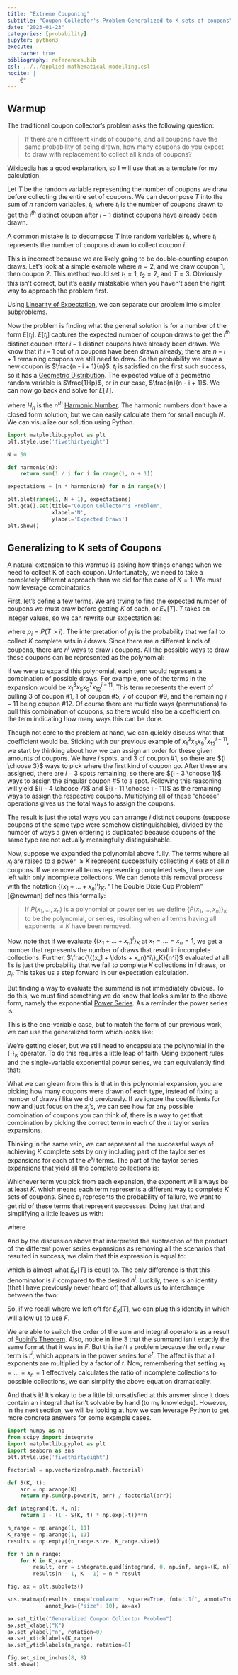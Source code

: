```yaml
---
title: "Extreme Couponing"
subtitle: "Coupon Collector's Problem Generalized to K sets of coupons"
date: "2023-01-23"
categories: [probability]
jupyter: python3
execute:
    cache: true
bibliography: references.bib
csl: ../../applied-mathematical-modelling.csl
nocite: |
    @*
---
```


## Warmup

The traditional coupon collector's problem asks the following question:

> If there are n different kinds of coupons, and all coupons have the same
> probability of being drawn, how many coupons do you expect to draw with
> replacement to collect all kinds of coupons?

[Wikipedia](https://en.wikipedia.org/wiki/Coupon_collector%27s_problem#Calculating_the_expectation) has a good explanation,
so I will use that as a template for my calculation.

Let $T$ be the random variable representing the number of coupons we draw before
collecting the entire set of coupons. We can decompose $T$ into the sum of $n$ 
random variables, $t_i$, where $t_i$ is the number of coupons drawn to get the
$i^{th}$ distinct coupon after $i - 1$ distinct coupons have already been drawn.

\begin{align*}
    T = t_1 + t_2 + \ldots + t_n
\end{align*}

:::{.callout-note}
A common mistake is to decompose $T$ into random variables $t_i$, where $t_i$ 
represents the number of coupons drawn to collect coupon $i$. 

This is incorrect because we are likely going to be double-counting coupon draws.
Let's look at a simple example where $n = 2$, and we draw coupon $1$, then coupon
$2$. This method would set $t_1 = 1$, $t_2 = 2$, and $T = 3$. Obviously this isn't
correct, but it's easily mistakable when you haven't seen the right way to approach
the problem first.
:::

Using [Linearity of Expectation](https://brilliant.org/wiki/linearity-of-expectation/), we can separate our problem into simpler subproblems.

\begin{align*}
    E[T]
    &= E[t_1 + t_2 + \ldots + t_n] \\
    &= E[t_1] + t_2 + \ldots + E[t_n]
\end{align*}

Now the problem is finding what the general solution is for a number of the form
$E[t_i]$. $E[t_i]$ captures the expected number of coupon draws to get the $i^{th}$
distinct coupon after $i - 1$ distinct coupons have already been drawn. We know 
that if $i - 1$ out of $n$ coupons have been drawn already, there are $n - i + 1$
remaining coupons we still need to draw. So the probability we draw a new coupon
is $\frac{n - i + 1}{n}$. $t_i$ is satisfied on the first such success, so it has 
a [Geometric Distribution](https://en.wikipedia.org/wiki/Geometric_distribution).
The expected value of a geometric random variable is $\frac{1}{p}$, or in our case,
$\frac{n}{n - i + 1}$. We can now go back and solve for $E[T]$.

\begin{align*}
    E[T]
    &= E[t_1 + t_2 + \ldots + t_n] \\
    &= E[t_1] + E[t_2] + \ldots + E[t_n] \\
    &= \frac{n}{n} + \frac{n}{n - 1} + \ldots + \frac{n}{1} \\
    &= n \left( \frac{1}{1} + \frac{1}{2} + \ldots + \frac{1}{n} \right) \\
    &= n H_n
\end{align*}

where $H_n$ is the $n^{th}$ [Harmonic Number](https://en.wikipedia.org/wiki/Harmonic_number). 
The harmonic numbers don't have a closed form solution, but we can easily 
calculate them for small enough $N$. We can visualize our solution using Python. 

```python
import matplotlib.pyplot as plt
plt.style.use('fivethirtyeight')

N = 50

def harmonic(n):
    return sum(1 / i for i in range(1, n + 1))

expectations = [n * harmonic(n) for n in range(N)]

plt.plot(range(1, N + 1), expectations)
plt.gca().set(title="Coupon Collector's Problem",
              xlabel='N', 
              ylabel='Expected Draws')
plt.show()
```

## Generalizing to K sets of Coupons

A natural extension to this warmup is asking how things change when we need to 
collect K of each coupon. Unfortunately, we need to take a completely different
approach than we did for the case of $K = 1$. We must now leverage combinatorics. 

First, let's define a few terms. We are trying to find the expected number of 
coupons we must draw before getting $K$ of each, or $E_K[T]$. $T$ takes on integer
values, so we can rewrite our expectation as:

\begin{align*}
    E_K[T]
    &= \sum_{i=0}^\infty i \cdot P(T = i) \\
    &= P(T = 1) + 2 \cdot P(T = 2) + 3 \cdot P(T = 3) + \ldots \\
    &= P(T = 1) + P(T = 2) + P(T = 3) + \ldots \\
    & \hspace{54pt} + P(T = 2) + P(T = 3) + \ldots \\
    & \hspace{107pt} + P(T = 3) + \ldots \\
    & \hspace{160pt} + \ldots \\
    &= P(T > 0) + P(T > 1) + P(T > 2) + \ldots \\ 
    &= \sum_{i = 0}^\infty P(T > i) \\
    &= \sum_{i = 0}^\infty p_i
\end{align*}

where $p_i = P(T > i)$. The interpretation of $p_i$ is the probability that we
fail to collect $K$ complete sets in $i$ draws. Since there are $n$ different kinds
of coupons, there are $n^i$ ways to draw $i$ coupons. All the possible ways to
draw these coupons can be represented as the polynomial:

\begin{align*}
    (x_1 + \ldots + x_n)^i
\end{align*}

If we were to expand this polynomial, each term would represent a combination of 
possible draws. For example, one of the terms in the expansion would be 
$x_1^3x_5x_9^7x_{12}^{i - 11}$. This term represents the event of pulling 3 of 
coupon #1, 1 of coupon #5, 7 of coupon #9, and the remaining $i - 11$ being 
coupon #12. Of course there are multiple ways (permutations) to pull this combination
of coupons, so there would also be a coefficient on the term indicating how many
ways this can be done. 

:::{.callout-note}
Though not core to the problem at hand, we can quickly discuss what that coefficient
would be. Sticking with our previous example of $x_1^3x_5x_9^7x_{12}^{i - 11}$, 
we start by thinking about how we can assign an order for these given amounts of
coupons. We have $i$ spots, and 3 of coupon #1, so there are ${i \choose 3}$ ways 
to pick where the first kind of coupon go. After these are assigned, there are 
$i - 3$ spots remaining, so there are ${i - 3 \choose 1}$ ways to assign the singular
coupon #5 to a spot. Following this reasoning will yield ${i - 4 \choose 7}$ and 
${i - 11 \choose i - 11}$ as the remaining ways to assign the respective coupons.
Multiplying all of these "choose" operations gives us the total ways to assign the
coupons.

\begin{align*}
    {i \choose 3} \cdot {i - 3 \choose 1} \cdot {i - 4 \choose 7} \cdot {i - 11 \choose i - 11}
    &= \frac{i!}{(i - 3)!3!} \cdot \frac{(i - 3)!}{(i - 4)!1!} \cdot \frac{(i - 4)!}{(i - 11)!7!}
       \cdot \frac{(i - 11)!}{0!(i - 11)!} \\
    &= \frac{i!}{3!1!7!(i - 11)!}
\end{align*}

The result is just the total ways you can arrange $i$ distinct coupons (suppose
coupons of the same type were somehow distinguishable), divided by the number of 
ways a given ordering is duplicated because coupons of the same type are not
actually meaningfully distinguishable.
:::

Now, suppose we expanded the polynomial above fully. The terms where all $x_j$ 
are raised to a power $\ge K$ represent successfully collecting $K$ sets of all 
$n$ coupons. If we remove all terms representing completed sets, then we are left
with only incomplete collections. We can denote this removal process with the
notation $\{(x_1 + \ldots + x_n)^i\}_K$. "The Double Dixie Cup Problem" [@newman] defines
this formally:

> If $P(x_1, \ldots, x_n)$ is a polynomial or power series we define 
> $\{P(x_1, \ldots, x_n)\}_K$ to be the polynomial, or series, resulting when all
> terms having all exponents $\ge K$ have been removed.

Now, note that if we evaluate $\{(x_1 + \ldots + x_n)^i\}_K$ at $x_1 = \ldots = x_n = 1$,
we get a number that represents the number of draws that result in incomplete collections.
Further, $\frac{\{(x_1 + \ldots + x_n)^i\}_K}{n^i}$ evaluated at all 1's is just the
probability that we fail to complete $K$ collections in $i$ draws, or $p_i$. This
takes us a step forward in our expectation calculation.

\begin{align*}
    E_K[T]
    &= \sum_{i = 0}^\infty p_i \\
    &= \sum_{i = 0}^\infty \frac{\{(x_1 + \ldots + x_n)^i\}_K}{n^i}
\end{align*}

But finding a way to evaluate the summand is not immediately obvious. To do this, 
we must find something we do know that looks similar to the above form, namely
the exponential [Power Series](https://en.wikipedia.org/wiki/Power_series). As a reminder the power series is:

\begin{align*}
    e^x
    &= \sum_{i = 0}^\infty \frac{x^i}{i!}
\end{align*}

This is the one-variable case, but to match the form of our previous work, we can
use the generalized form which looks like:

\begin{align*}
    e^{x_1 + \ldots + x_n}
    &= \sum_{i = 0}^\infty \frac{(x_1 + \ldots + x_n)^i}{i!}
\end{align*}

We're getting closer, but we still need to encapsulate the polynomial in the 
$\{\cdot\}_K$ operator. To do this requires a little leap of faith. Using exponent
rules and the single-variable exponential power series, we can equivalently find
that:

\begin{align*}
    e^{x_1 + \ldots + x_n}
    &= e^{x_1}\cdots e^{x_n} \\
    &= \bigg( 1 + x_1 + \frac{x_1^2}{2!} + \ldots \bigg) \cdots
       \bigg( 1 + x_n + \frac{x_n^2}{2!} + \ldots \bigg)
\end{align*}

What we can gleam from this is that in this polynomial expansion, you are picking
how many coupons were drawn of each type, instead of fixing a number of draws $i$
like we did previously. If we ignore the coefficients for now and just focus on
the $x_j$'s, we can see how for any possible combination of coupons you can think
of, there is a way to get that combination by picking the correct term in each of
the $n$ taylor series expansions.

Thinking in the same vein, we can represent all the successful ways of achieving
$K$ complete sets by only including part of the taylor series expansions for each
of the $e^{x_j}$ terms. The part of the taylor series expansions that yield all
the complete collections is:

\begin{align*}
    \bigg( \frac{x_1^K}{K!} + \frac{x_1^{K+1}}{(K+1)!} + \ldots \bigg) \cdots
    \bigg( \frac{x_n^K}{K!} + \frac{x_n^{K+1}}{(K+1)!} + \ldots \bigg)
\end{align*}

Whichever term you pick from each expansion, the exponent will always be at least
$K$, which means each term represents a different way to complete $K$ sets of 
coupons. Since $p_i$ represents the probability of failure, we want to get rid of
these terms that represent successes. Doing just that and simplifying a little leaves
us with:

\begin{align*}
    F
    &= e^{x_1 + \ldots + x_n}
    - \bigg( \frac{x_1^K}{K!} + \frac{x_1^{K+1}}{(K+1)!} + \ldots \bigg)
    \cdots \bigg( \frac{x_n^K}{K!} + \frac{x_n^{K+1}}{(K+1)!} + \ldots \bigg) \\
    &= e^{x_1 + \ldots + x_n}
    - \bigg(e^{x_1} - S_K(x_1) \bigg)
    \cdots \bigg(e^{x_n} - S_K(x_n) \bigg)
\end{align*}

where

\begin{align*}
    S_K(t)
    &= \sum_{i = 0}^{K - 1} \frac{t^i}{i!}
\end{align*}

And by the discussion above that interpreted the subtraction of the product of the
different power series expansions as removing all the scenarios that resulted in
success, we claim that this expression is equal to:

\begin{align*}
    F
    &= \sum_{i = 0}^\infty \frac{\{(x_1 + \ldots + x_n)^i \}_K}{i!}
\end{align*}

which is almost what $E_K[T]$ is equal to. The only difference is that this denominator
is $i!$ compared to the desired $n^i$. Luckily, there is an identity (that I have
previously never heard of) that allows us to interchange between the two:

\begin{align*}
    n\int_0^\infty \frac{t^i}{i!}e^{-nt} dt
    &= \frac{1}{n^i}
\end{align*}

So, if we recall where we left off for $E_K[T]$, we can plug this identity in which
will allow us to use $F$. 

\begin{align*}
    E_K[T]
    &= \sum_{i = 0}^\infty \frac{\{(x_1 + \ldots + x_n)^i \}_K}{n^i} \\
    &= \sum_{i = 0}^\infty \{(x_1 + \ldots + x_n)^i \}_K 
        \left( n\int_0^\infty \frac{t^i}{i!}e^{-nt} dt \right) \\
    &= n\int_0^\infty\sum_{i = 0}^\infty \left( 
        \frac{\{(x_1 + \ldots + x_n)^i \}_K}{i!}t^i\right)e^{-nt} dt \\
    &= n\int_0^\infty \left( e^{t(x_1 + \ldots + x_n)} - 
        \left( e^{tx_1} - S_K(tx_1) \right) \cdots \left( e^{tx_n} - S_K(tx_n) \right) \right)e^{-nt} dt \\
\end{align*}

We are able to switch the order of the sum and integral operators as a result of [Fubini's Theorem](https://en.wikipedia.org/wiki/Fubini%27s_theorem).
Also, notice in line 3 that the summand isn't exactly the same format that it was in $F$.
But this isn't a problem because the only new term is $t^i$, which appears in the
power series for $e^t$. The affect is that all exponents are multiplied by a factor
of $t$. Now, remembering that setting $x_1 = \ldots = x_n = 1$ effectively calculates
the ratio of incomplete collections to possible collections, we can simplify the
above equation dramatically.

\begin{align*}
    E_K[T]
    &= n\int_0^\infty \left( e^{tn} - 
        \left( e^{t} - S_K(t) \right)^n \right)e^{-nt} dt \\
    &= n\int_0^\infty 1 - 
        \left( e^{t} - S_K(t) \right)^ne^{-nt} dt \\
    &= n\int_0^\infty 1 - 
        \left( 1 - S_K(t)e^{-t} \right)^n dt
\end{align*}

And that's it! It's okay to be a little bit unsatisfied at this answer since it
does contain an integral that isn't solvable by hand (to my knowledge). However,
in the next section, we will be looking at how we can leverage Python to get
more concrete answers for some example cases.


```python
import numpy as np
from scipy import integrate
import matplotlib.pyplot as plt
import seaborn as sns
plt.style.use('fivethirtyeight')

factorial = np.vectorize(np.math.factorial)

def S(K, t):
    arr = np.arange(K)
    return np.sum(np.power(t, arr) / factorial(arr))

def integrand(t, K, n):
    return 1 - (1 - S(K, t) * np.exp(-t))**n

n_range = np.arange(1, 11)
K_range = np.arange(1, 11)
results = np.empty((n_range.size, K_range.size))

for n in n_range:
    for K in K_range:
        result, err = integrate.quad(integrand, 0, np.inf, args=(K, n))
        results[n - 1, K - 1] = n * result

fig, ax = plt.subplots()

sns.heatmap(results, cmap='coolwarm', square=True, fmt='.1f', annot=True, 
            annot_kws={"size": 10}, ax=ax)

ax.set_title("Generalized Coupon Collector Problem")
ax.set_xlabel("K")
ax.set_ylabel("n", rotation=0)
ax.set_xticklabels(K_range)
ax.set_yticklabels(n_range, rotation=0)

fig.set_size_inches(8, 8)
plt.show()
```

